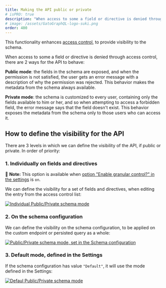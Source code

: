 ```yaml
---
title: Making the API public or private
# isPRO: true
description: "When access to some a field or directive is denied through access control, there are two ways for the API to behave: public mode or private mode."
# image: /assets/GatoGraphQL-logo-suki.png
order: 400
---
```


This functionality enhances [access control](../../use/defining-access-control/), to provide visibility to the schema.

When access to some a field or directive is denied through access control, there are 2 ways for the API to behave:

**Public mode**: the fields in the schema are exposed, and when the permission is not satisfied, the user gets an error message with a description of why the permission was rejected. This behavior makes the metadata from the schema always available.

**Private mode**: the schema is customized to every user, containing only the fields available to him or her, and so when attempting to access a forbidden field, the error message says that the field doesn't exist. This behavior exposes the metadata from the schema only to those users who can access it.

## How to define the visibility for the API

There are 3 levels in which we can define the visibility of the API, if public or private. In order of priority:

### 1. Individually on fields and directives

📣 **Note:** This option is available when [option "Enable granular control?" in the settings](../../config/enabling-granular-public-or-private-mode/) is `on`.

We can define the visibility for a set of fields and directives, when editing the entry from the access control list:

<a href="/assets/guides/upstream-pro/acl-public-private-schema-mode.png" target="_blank">![Individual Public/Private schema mode](/assets/guides/upstream-pro/acl-public-private-schema-mode.png "Individual Public/Private schema mode")</a>

### 2. On the schema configuration

We can define the visibility on the schema configuration, to be applied on the custom endpoint or persisted query as a whole:

<div class="img-width-1024" markdown="1">

<a href="/assets/guides/upstream-pro/schema-configuration-public-private-schema-mode.png" target="_blank">![Public/Private schema mode, set in the Schema configuration](/assets/guides/upstream-pro/schema-configuration-public-private-schema-mode.png "Public/Private schema mode, set in the Schema configuration")</a>

</div>

### 3. Default mode, defined in the Settings

If the schema configuration has value `"Default"`, it will use the mode defined in the Settings:

<div class="img-width-1024" markdown="1">

<a href="/assets/guides/upstream-pro/default-public-private-schema-mode.png" target="_blank">![Defaul Public/Private schema mode](/assets/guides/upstream-pro/default-public-private-schema-mode.png "Defaul Public/Private schema mode")</a>

</div>
